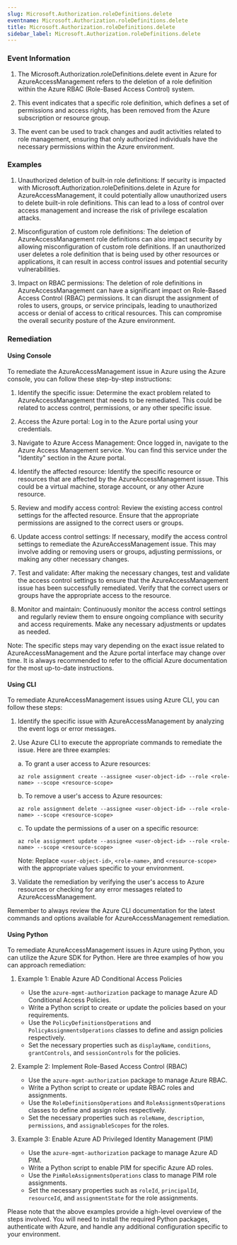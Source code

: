 ```yaml
--- 
slug: Microsoft.Authorization.roleDefinitions.delete
eventname: Microsoft.Authorization.roleDefinitions.delete
title: Microsoft.Authorization.roleDefinitions.delete
sidebar_label: Microsoft.Authorization.roleDefinitions.delete
---
```

                       
### Event Information

1. The Microsoft.Authorization.roleDefinitions.delete event in Azure for AzureAccessManagement refers to the deletion of a role definition within the Azure RBAC (Role-Based Access Control) system.

2. This event indicates that a specific role definition, which defines a set of permissions and access rights, has been removed from the Azure subscription or resource group.

3. The event can be used to track changes and audit activities related to role management, ensuring that only authorized individuals have the necessary permissions within the Azure environment.


### Examples

1. Unauthorized deletion of built-in role definitions: If security is impacted with Microsoft.Authorization.roleDefinitions.delete in Azure for AzureAccessManagement, it could potentially allow unauthorized users to delete built-in role definitions. This can lead to a loss of control over access management and increase the risk of privilege escalation attacks.

2. Misconfiguration of custom role definitions: The deletion of AzureAccessManagement role definitions can also impact security by allowing misconfiguration of custom role definitions. If an unauthorized user deletes a role definition that is being used by other resources or applications, it can result in access control issues and potential security vulnerabilities.

3. Impact on RBAC permissions: The deletion of role definitions in AzureAccessManagement can have a significant impact on Role-Based Access Control (RBAC) permissions. It can disrupt the assignment of roles to users, groups, or service principals, leading to unauthorized access or denial of access to critical resources. This can compromise the overall security posture of the Azure environment.

### Remediation

#### Using Console

To remediate the AzureAccessManagement issue in Azure using the Azure console, you can follow these step-by-step instructions:

1. Identify the specific issue: Determine the exact problem related to AzureAccessManagement that needs to be remediated. This could be related to access control, permissions, or any other specific issue.

2. Access the Azure portal: Log in to the Azure portal using your credentials.

3. Navigate to Azure Access Management: Once logged in, navigate to the Azure Access Management service. You can find this service under the "Identity" section in the Azure portal.

4. Identify the affected resource: Identify the specific resource or resources that are affected by the AzureAccessManagement issue. This could be a virtual machine, storage account, or any other Azure resource.

5. Review and modify access control: Review the existing access control settings for the affected resource. Ensure that the appropriate permissions are assigned to the correct users or groups.

6. Update access control settings: If necessary, modify the access control settings to remediate the AzureAccessManagement issue. This may involve adding or removing users or groups, adjusting permissions, or making any other necessary changes.

7. Test and validate: After making the necessary changes, test and validate the access control settings to ensure that the AzureAccessManagement issue has been successfully remediated. Verify that the correct users or groups have the appropriate access to the resource.

8. Monitor and maintain: Continuously monitor the access control settings and regularly review them to ensure ongoing compliance with security and access requirements. Make any necessary adjustments or updates as needed.

Note: The specific steps may vary depending on the exact issue related to AzureAccessManagement and the Azure portal interface may change over time. It is always recommended to refer to the official Azure documentation for the most up-to-date instructions.

#### Using CLI

To remediate AzureAccessManagement issues using Azure CLI, you can follow these steps:

1. Identify the specific issue with AzureAccessManagement by analyzing the event logs or error messages.
2. Use Azure CLI to execute the appropriate commands to remediate the issue. Here are three examples:

   a. To grant a user access to Azure resources:
      ```
      az role assignment create --assignee <user-object-id> --role <role-name> --scope <resource-scope>
      ```

   b. To remove a user's access to Azure resources:
      ```
      az role assignment delete --assignee <user-object-id> --role <role-name> --scope <resource-scope>
      ```

   c. To update the permissions of a user on a specific resource:
      ```
      az role assignment update --assignee <user-object-id> --role <role-name> --scope <resource-scope>
      ```

   Note: Replace `<user-object-id>`, `<role-name>`, and `<resource-scope>` with the appropriate values specific to your environment.

3. Validate the remediation by verifying the user's access to Azure resources or checking for any error messages related to AzureAccessManagement.

Remember to always review the Azure CLI documentation for the latest commands and options available for AzureAccessManagement remediation.

#### Using Python

To remediate AzureAccessManagement issues in Azure using Python, you can utilize the Azure SDK for Python. Here are three examples of how you can approach remediation:

1. Example 1: Enable Azure AD Conditional Access Policies
   - Use the `azure-mgmt-authorization` package to manage Azure AD Conditional Access Policies.
   - Write a Python script to create or update the policies based on your requirements.
   - Use the `PolicyDefinitionsOperations` and `PolicyAssignmentsOperations` classes to define and assign policies respectively.
   - Set the necessary properties such as `displayName`, `conditions`, `grantControls`, and `sessionControls` for the policies.

2. Example 2: Implement Role-Based Access Control (RBAC)
   - Use the `azure-mgmt-authorization` package to manage Azure RBAC.
   - Write a Python script to create or update RBAC roles and assignments.
   - Use the `RoleDefinitionsOperations` and `RoleAssignmentsOperations` classes to define and assign roles respectively.
   - Set the necessary properties such as `roleName`, `description`, `permissions`, and `assignableScopes` for the roles.

3. Example 3: Enable Azure AD Privileged Identity Management (PIM)
   - Use the `azure-mgmt-authorization` package to manage Azure AD PIM.
   - Write a Python script to enable PIM for specific Azure AD roles.
   - Use the `PimRoleAssignmentsOperations` class to manage PIM role assignments.
   - Set the necessary properties such as `roleId`, `principalId`, `resourceId`, and `assignmentState` for the role assignments.

Please note that the above examples provide a high-level overview of the steps involved. You will need to install the required Python packages, authenticate with Azure, and handle any additional configuration specific to your environment.


 